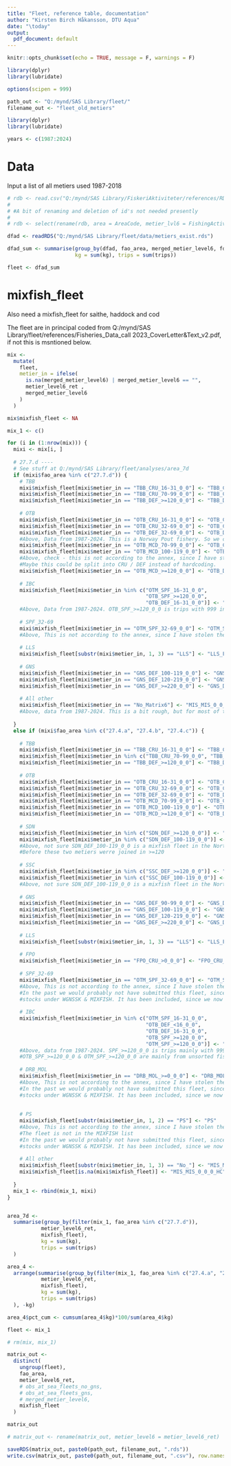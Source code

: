 ```yaml
---
title: "Fleet, reference table, documentation"
author: "Kirsten Birch Håkansson, DTU Aqua"
date: "\today"
output:
  pdf_document: default
---
```




```r
knitr::opts_chunk$set(echo = TRUE, message = F, warnings = F)

library(dplyr)
library(lubridate)

options(scipen = 999)

path_out <- "Q:/mynd/SAS Library/fleet/" 
filename_out <- "fleet_old_metiers"

library(dplyr)
library(lubridate)

years <- c(1987:2024)

```

# Data 

Input a list of all metiers used 1987-2018

```r


# rdb <- read.csv("Q:/mynd/SAS Library/FiskeriAktiviteter/references/RDB/AreaCodeFACCodeRegion.csv")
# 
# #A bit of renaming and deletion of id's not needed presently
# 
# rdb <- select(rename(rdb, area = AreaCode, metier_lvl6 = FishingActivityCategoryEuropeanLvl6Code), area, metier_lvl6)

dfad <- readRDS("Q:/mynd/SAS Library/fleet/data/metiers_exist.rds")

dfad_sum <- summarise(group_by(dfad, fao_area, merged_metier_level6, fdfmark, metier_level6_ret), 
                      kg = sum(kg), trips = sum(trips))

fleet <- dfad_sum

```


# mixfish_fleet

Also need a mixfish_fleet for saithe, haddock and cod

The fleet are in principal coded from Q:/mynd/SAS Library/fleet/references/Fisheries_Data_call 2023_CoverLetter&Text_v2.pdf, if not this is msntioned below.

```r

mix <-
  mutate(
    fleet,
    metier_in = ifelse(
      is.na(merged_metier_level6) | merged_metier_level6 == "",
      metier_level6_ret ,
      merged_metier_level6
    )
  )

mix$mixfish_fleet <- NA

mix_1 <- c()

for (i in (1:nrow(mix))) {
  mixi <- mix[i, ]
  
  # 27.7.d ----
  # See stuff at Q:/mynd/SAS Library/fleet/analyses/area_7d
  if (mixi$fao_area %in% c("27.7.d")) {
    # TBB
    mixi$mixfish_fleet[mixi$metier_in == "TBB_CRU_16-31_0_0"] <- "TBB_CRU_16-31_0_0_all"
    mixi$mixfish_fleet[mixi$metier_in == "TBB_CRU_70-99_0_0"] <- "TBB_CRU_70-99_0_0_all"
    mixi$mixfish_fleet[mixi$metier_in == "TBB_DEF_>=120_0_0"] <- "TBB_DEF_>=120_0_0_all"
    
    # OTB
    mixi$mixfish_fleet[mixi$metier_in == "OTB_CRU_16-31_0_0"] <- "OTB_CRU_16-31_0_0_all"
    mixi$mixfish_fleet[mixi$metier_in == "OTB_CRU_32-69_0_0"] <- "OTB_CRU_32-69_0_0_all"
    mixi$mixfish_fleet[mixi$metier_in == "OTB_DEF_32-69_0_0"] <- "OTB_DEF_32-69_0_0_all" 
    #Above, Data from 1987-2024. This is a Norway Pout fishery. So we catch NOP in area 27.7.d?
    mixi$mixfish_fleet[mixi$metier_in == "OTB_MCD_70-99_0_0"] <- "OTB_CRU_70-99_0_0_all"
    mixi$mixfish_fleet[mixi$metier_in == "OTB_MCD_100-119_0_0"] <- "OTB_DEF_100-119_0_0_all" 
    #Above, check - this is not according to the annex, since I have stolen the fleet from another area. 
    #Maybe this could be split into CRU / DEF instead of hardcoding.
    mixi$mixfish_fleet[mixi$metier_in == "OTB_MCD_>=120_0_0"] <- "OTB_DEF_>=120_0_0_all"
    
    # IBC
    mixi$mixfish_fleet[mixi$metier_in %in% c("OTM_SPF_16-31_0_0",
                                             "OTB_SPF_>=120_0_0",
                                             "OTB_DEF_16-31_0_0")] <- "MIS_MIS_0_0_0_IBC" 
    #Above, Data from 1987-2024. OTB_SPF_>=120_0_0 is trips with 999 in mesh and catching PIL and BRS
    
    # SPF_32-69
    mixi$mixfish_fleet[mixi$metier_in == "OTM_SPF_32-69_0_0"] <- "OTM_SPF_32-69_0_0_all" 
    #Above, This is not according to the annex, since I have stolen the fleet from another area
    
    # LLS
    mixi$mixfish_fleet[substr(mixi$metier_in, 1, 3) == "LLS"] <- "LLS_FIF_0_0_0_all"
    
    # GNS
    mixi$mixfish_fleet[mixi$metier_in == "GNS_DEF_100-119_0_0"] <- "GNS_DEF_100-119_0_0_all"
    mixi$mixfish_fleet[mixi$metier_in == "GNS_DEF_120-219_0_0"] <- "GNS_DEF_120-219_0_0_all"
    mixi$mixfish_fleet[mixi$metier_in == "GNS_DEF_>=220_0_0"] <- "GNS_DEF_>=220_0_0_all"
    
    # All other
    mixi$mixfish_fleet[mixi$metier_in == "No_Matrix6"] <- "MIS_MIS_0_0_0_HC" 
    #Above, data from 1987-2024. This is a bit rough, but for most of the data it is True. There are two BRS / PIL trips that get this one
    
  }
  else if (mixi$fao_area %in% c("27.4.a", "27.4.b", "27.4.c")) {
    
    # TBB
    mixi$mixfish_fleet[mixi$metier_in == "TBB_CRU_16-31_0_0"] <- "TBB_CRU_16-31_0_0_all"
    mixi$mixfish_fleet[mixi$metier_in %in% c("TBB_CRU_70-99_0_0", "TBB_DEF_70-99_0_0")] <- "TBB_DEF_70-99_0_0_all"
    mixi$mixfish_fleet[mixi$metier_in == "TBB_DEF_>=120_0_0"] <- "TBB_DEF_>=120_0_0_all"
    
    # OTB
    mixi$mixfish_fleet[mixi$metier_in == "OTB_CRU_16-31_0_0"] <- "OTB_CRU_16-31_0_0_all"
    mixi$mixfish_fleet[mixi$metier_in == "OTB_CRU_32-69_0_0"] <- "OTB_CRU_32-69_0_0_all"
    mixi$mixfish_fleet[mixi$metier_in == "OTB_DEF_32-69_0_0"] <- "OTB_DEF_32-69_0_0_all" 
    mixi$mixfish_fleet[mixi$metier_in == "OTB_MCD_70-99_0_0"] <- "OTB_CRU_70-99_0_0_all"
    mixi$mixfish_fleet[mixi$metier_in == "OTB_MCD_100-119_0_0"] <- "OTB_DEF_100-119_0_0_all" 
    mixi$mixfish_fleet[mixi$metier_in == "OTB_MCD_>=120_0_0"] <- "OTB_DEF_>=120_0_0_all"
    
    # SDN
    mixi$mixfish_fleet[mixi$metier_in %in% c("SDN_DEF_>=120_0_0")] <- "SDN_DEF_>=120_0_0_all"
    mixi$mixfish_fleet[mixi$metier_in %in% c("SDN_DEF_100-119_0_0")] <- "SDN_DEF_100-119_0_0_all"
    #Above, not sure SDN_DEF_100-119_0_0 is a mixfish fleet in the North se, but the code is in the vocab
    #Before these two metiers werre joined in >=120
    
    # SSC
    mixi$mixfish_fleet[mixi$metier_in %in% c("SSC_DEF_>=120_0_0")] <- "SSC_DEF_>=120_0_0_all"
    mixi$mixfish_fleet[mixi$metier_in %in% c("SSC_DEF_100-119_0_0")] <- "SSC_DEF_100-119_0_0_all"
    #Above, not sure SDN_DEF_100-119_0_0 is a mixfish fleet in the North sea, but the code is in the vocab
    
    # GNS
    mixi$mixfish_fleet[mixi$metier_in == "GNS_DEF_90-99_0_0"] <- "GNS_DEF_90-99_0_0_all"
    mixi$mixfish_fleet[mixi$metier_in == "GNS_DEF_100-119_0_0"] <- "GNS_DEF_100-119_0_0_all"
    mixi$mixfish_fleet[mixi$metier_in == "GNS_DEF_120-219_0_0"] <- "GNS_DEF_120-219_0_0_all"
    mixi$mixfish_fleet[mixi$metier_in == "GNS_DEF_>=220_0_0"] <- "GNS_DEF_>=220_0_0_all"
    
    # LLS
    mixi$mixfish_fleet[substr(mixi$metier_in, 1, 3) == "LLS"] <- "LLS_FIF_0_0_0_all"
    
    # FPO
    mixi$mixfish_fleet[mixi$metier_in == "FPO_CRU_>0_0_0"] <- "FPO_CRU_0_0_0_all"
    
    # SPF_32-69
    mixi$mixfish_fleet[mixi$metier_in == "OTM_SPF_32-69_0_0"] <- "OTM_SPF_32-69_0_0_all" 
    #Above, This is not according to the annex, since I have stolen the fleet from another area
    #In the past we would probably not have submitted this fleet, since it normally don't catch 
    #stocks under WGNSSK & MIXFISH. It has been included, since we now include all effort.
    
    # IBC
    mixi$mixfish_fleet[mixi$metier_in %in% c("OTM_SPF_16-31_0_0",
                                             "OTB_DEF_<16_0_0",
                                             "OTB_DEF_16-31_0_0",
                                             "OTB_SPF_>=120_0_0",
                                             "OTM_SPF_>=120_0_0")] <- "MIS_MIS_0_0_0_IBC" 
    #Above, data from 1987-2024. SPF_>=120_0_0 is trips mainly with 999 in mesh and catching SPF
    #OTB_SPF_>=120_0_0 & OTM_SPF_>=120_0_0 are mainly from unsorted fisheries
    
    # DRB_MOL
    mixi$mixfish_fleet[mixi$metier_in == "DRB_MOL_>=0_0_0"] <- "DRB_MOL_0_0_0_all"
    #Above, This is not according to the annex, since I have stolen the fleet from another area
    #In the past we would probably not have submitted this fleet, since it normally don't catch 
    #stocks under WGNSSK & MIXFISH. It has been included, since we now include all effort.
    
    
    # PS
    mixi$mixfish_fleet[substr(mixi$metier_in, 1, 2) == "PS"] <- "PS"
    #Above, This is not according to the annex, since I have stolen the fleet from another AWG.
    #The fleet is not in the MIXFISH list
    #In the past we would probably not have submitted this fleet, since it normally don't catch 
    #stocks under WGNSSK & MIXFISH. It has been included, since we now include all effort.
    
    # All other
    mixi$mixfish_fleet[substr(mixi$metier_in, 1, 3) == "No_"] <- "MIS_MIS_0_0_0_HC" 
    mixi$mixfish_fleet[is.na(mixi$mixfish_fleet)] <- "MIS_MIS_0_0_0_HC" 
    
  }
  mix_1 <- rbind(mix_1, mixi)
}


area_7d <-
  summarise(group_by(filter(mix_1, fao_area %in% c("27.7.d")),
           metier_level6_ret,
           mixfish_fleet),
           kg = sum(kg),
           trips = sum(trips)
  )

area_4 <-
  arrange(summarise(group_by(filter(mix_1, fao_area %in% c("27.4.a", "27.4.b", "27.4.c")),
           metier_level6_ret,
           mixfish_fleet),
           kg = sum(kg),
           trips = sum(trips)
  ), -kg)

area_4$pct_cum <- cumsum(area_4$kg)*100/sum(area_4$kg)

fleet <- mix_1

# rm(mix, mix_1)
```


```r

matrix_out <-
  distinct(
    ungroup(fleet),
    fao_area,
    metier_level6_ret,
    # obs_at_sea_fleets_no_gns,
    # obs_at_sea_fleets_gns,
    # merged_metier_level6,
    mixfish_fleet
  )

matrix_out

# matrix_out <- rename(matrix_out, metier_level6 = metier_level6_ret)

saveRDS(matrix_out, paste0(path_out, filename_out, ".rds"))
write.csv(matrix_out, paste0(path_out, filename_out, ".csv"), row.names = F)

```


